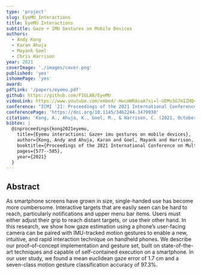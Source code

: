 ```yaml
---
type: 'project'
slug: EyeMU_Interactions
title: EyeMU Interactions
subtitle: Gaze + IMU Gestures on Mobile Devices
authors:
  - Andy Kong
  - Karan Ahuja
  - Mayank Goel
  - Chris Harrison
year: 2021
coverImage: './images/cover.png'
published: 'yes'
ishomePage: 'yes'
award:
pdfLink: '/papers/eyemu.pdf'
github: https://github.com/FIGLAB/EyeMU
videoLink: https://www.youtube.com/embed/-HwcmWRAsaA?si=l-UEMv3G7mIZHQvR
conference: "ICMI '21: Proceedings of the 2021 International Conference on Multimodal Interaction"
conferencePage: 'https://doi.org/10.1145/3462244.3479938'
citation: 'Kong, A., Ahuja, K., Goel, M., & Harrison, C. (2021, October). Eyemu interactions: Gaze+ imu gestures on mobile devices. In Proceedings of the 2021 International Conference on Multimodal Interaction (pp. 577-585).'
bibtex: |
  @inproceedings{kong2021eyemu,
    title={Eyemu interactions: Gaze+ imu gestures on mobile devices},
    author={Kong, Andy and Ahuja, Karan and Goel, Mayank and Harrison, Chris},
    booktitle={Proceedings of the 2021 International Conference on Multimodal Interaction},
    pages={577--585},
    year={2021}
  }
---
```


## Abstract

As smartphone screens have grown in size, single-handed use has become more cumbersome. Interactive targets that are easily seen can be hard to reach, particularly notifications and upper menu bar items. Users must either adjust their grip to reach distant targets, or use their other hand. In this research, we show how gaze estimation using a phone’s user-facing camera can be paired with IMU-tracked motion gestures to enable a new, intuitive, and rapid interaction technique on handheld phones. We describe our proof-of-concept implementation and gesture set, built on state-of-the-art techniques and capable of self-contained execution on a smartphone. In our user study, we found a mean euclidean gaze error of 1.7 cm and a seven-class motion gesture classification accuracy of 97.3%.
